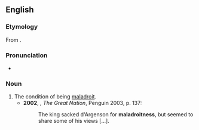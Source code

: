 ==English==

===Etymology===
From {{suffix|en|maladroit|ness}}.

===Pronunciation===
* {{a|UK}} {{IPA|en|/maləˈdɹɔɪtnəs/}}

===Noun===
{{en-noun|~|es}}

# The condition of being [[maladroit]].
#* '''2002''', {{w|Colin Jones (historian)|Colin Jones}}, ''The Great Nation'', Penguin 2003, p. 137:
#*: The king sacked d'Argenson for '''maladroitness''', but seemed to share some of his views [...].